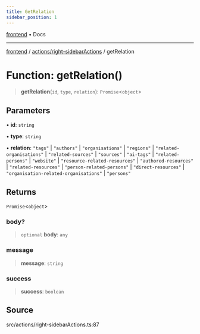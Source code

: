 ```yaml
---
title: GetRelation
sidebar_position: 1
---
```


[frontend](../../..) • Docs

***

[frontend](../../..) / [actions/right-sidebarActions](..) / getRelation

# Function: getRelation()

> **getRelation**(`id`, `type`, `relation`): `Promise`\<`object`\>

## Parameters

• **id**: `string`

• **type**: `string`

• **relation**: `"tags"` \| `"authors"` \| `"organisations"` \| `"regions"` \| `"related-organisations"` \| `"related-sources"` \| `"sources"` \| `"ai-tags"` \| `"related-persons"` \| `"website"` \| `"resource-related-resources"` \| `"authored-resources"` \| `"related-resources"` \| `"person-related-persons"` \| `"direct-resources"` \| `"organisation-related-organisations"` \| `"persons"`

## Returns

`Promise`\<`object`\>

### body?

> `optional` **body**: `any`

### message

> **message**: `string`

### success

> **success**: `boolean`

## Source

src/actions/right-sidebarActions.ts:87
